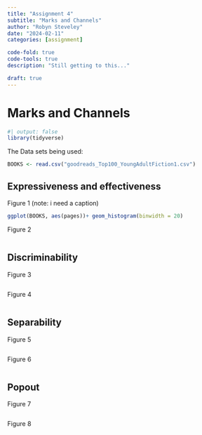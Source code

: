 ```yaml
---
title: "Assignment 4"
subtitle: "Marks and Channels"
author: "Robyn Steveley"
date: "2024-02-11"
categories: [assignment]

code-fold: true
code-tools: true
description: "Still getting to this..."

draft: true
---
```


# Marks and Channels

```r
#| output: false
library(tidyverse)
```

The Data sets being used:

```r
BOOKS <- read.csv("goodreads_Top100_YoungAdultFiction1.csv")
```

## Expressiveness and effectiveness

Figure 1 (note: i need a caption)

```r
ggplot(BOOKS, aes(pages))+ geom_histogram(binwidth = 20)
```

Figure 2

```r

```

## Discriminability

Figure 3

```r

```

Figure 4

```r

```

## Separability

Figure 5

```r

```

Figure 6

```r

```

## Popout

Figure 7

```r

```

Figure 8

```r

```
